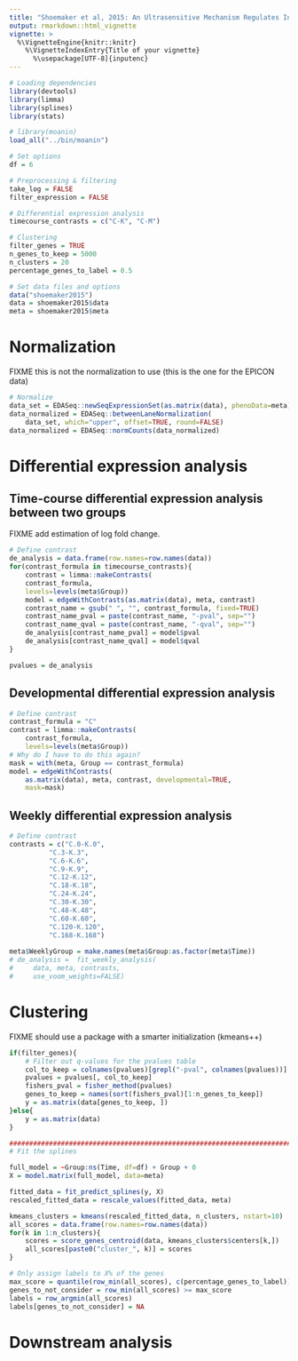 ```yaml
---
title: "Shoemaker et al, 2015: An Ultrasensitive Mechanism Regulates Influenza Virus-Induced Inflammation"
output: rmarkdown::html_vignette
vignette: >
  %\VignetteEngine{knitr::knitr}
    %\VignetteIndexEntry{Title of your vignette}
      %\usepackage[UTF-8]{inputenc}
---
```


```r
# Loading dependencies
library(devtools)
library(limma)
library(splines)
library(stats)

# library(moanin)
load_all("../bin/moanin")
```

```r
# Set options
df = 6

# Preprocessing & filtering
take_log = FALSE    
filter_expression = FALSE

# Differential expression analysis
timecourse_contrasts = c("C-K", "C-M")

# Clustering
filter_genes = TRUE
n_genes_to_keep = 5000
n_clusters = 20
percentage_genes_to_label = 0.5
```

```r
# Set data files and options
data("shoemaker2015")
data = shoemaker2015$data
meta = shoemaker2015$meta
```


# Normalization

FIXME this is not the normalization to use (this is the one for the EPICON
data)
```r
# Normalize
data_set = EDASeq::newSeqExpressionSet(as.matrix(data), phenoData=meta)
data_normalized = EDASeq::betweenLaneNormalization(
    data_set, which="upper", offset=TRUE, round=FALSE)
data_normalized = EDASeq::normCounts(data_normalized)
```


# Differential expression analysis


## Time-course differential expression analysis between two groups

FIXME add estimation of log fold change.

```r
# Define contrast
de_analysis = data.frame(row.names=row.names(data))
for(contrast_formula in timecourse_contrasts){
    contrast = limma::makeContrasts(
	contrast_formula,
	levels=levels(meta$Group))
    model = edgeWithContrasts(as.matrix(data), meta, contrast)
    contrast_name = gsub(" ", "", contrast_formula, fixed=TRUE)
    contrast_name_pval = paste(contrast_name, "-pval", sep="")
    contrast_name_qval = paste(contrast_name, "-qval", sep="")
    de_analysis[contrast_name_pval] = model$pval
    de_analysis[contrast_name_qval] = model$qval
}

pvalues = de_analysis
```


## Developmental differential expression analysis

```r
# Define contrast
contrast_formula = "C"
contrast = limma::makeContrasts(
    contrast_formula,
    levels=levels(meta$Group))
# Why do I have to do this again?
mask = with(meta, Group == contrast_formula)
model = edgeWithContrasts(
    as.matrix(data), meta, contrast, developmental=TRUE,
    mask=mask)
```

## Weekly differential expression analysis

```r
# Define contrast
contrasts = c("C.0-K.0",
	      "C.3-K.3",
	      "C.6-K.6",
	      "C.9-K.9",
	      "C.12-K.12",
	      "C.18-K.18",
	      "C.24-K.24",
	      "C.30-K.30",
	      "C.48-K.48",
	      "C.60-K.60",
	      "C.120-K.120",
	      "C.168-K.168")
	
meta$WeeklyGroup = make.names(meta$Group:as.factor(meta$Time))
# de_analysis =  fit_weekly_analysis(
#     data, meta, contrasts,
#     use_voom_weights=FALSE)
```

# Clustering

FIXME should use a package with a smarter initialization (kmeans++)

```r
if(filter_genes){
    # Filter out q-values for the pvalues table
    col_to_keep = colnames(pvalues)[grepl("-pval", colnames(pvalues))]
    pvalues = pvalues[, col_to_keep]
    fishers_pval = fisher_method(pvalues)
    genes_to_keep = names(sort(fishers_pval)[1:n_genes_to_keep])
    y = as.matrix(data[genes_to_keep, ])
}else{
    y = as.matrix(data)
}

###############################################################################
# Fit the splines

full_model = ~Group:ns(Time, df=df) + Group + 0
X = model.matrix(full_model, data=meta)

fitted_data = fit_predict_splines(y, X)
rescaled_fitted_data = rescale_values(fitted_data, meta)

kmeans_clusters = kmeans(rescaled_fitted_data, n_clusters, nstart=10)
all_scores = data.frame(row.names=row.names(data))
for(k in 1:n_clusters){
    scores = score_genes_centroid(data, kmeans_clusters$centers[k,])
    all_scores[paste0("cluster_", k)] = scores
}

# Only assign labels to X% of the genes
max_score = quantile(row_min(all_scores), c(percentage_genes_to_label))
genes_to_not_consider = row_min(all_scores) >= max_score
labels = row_argmin(all_scores)
labels[genes_to_not_consider] = NA
```

# Downstream analysis


```r

```
